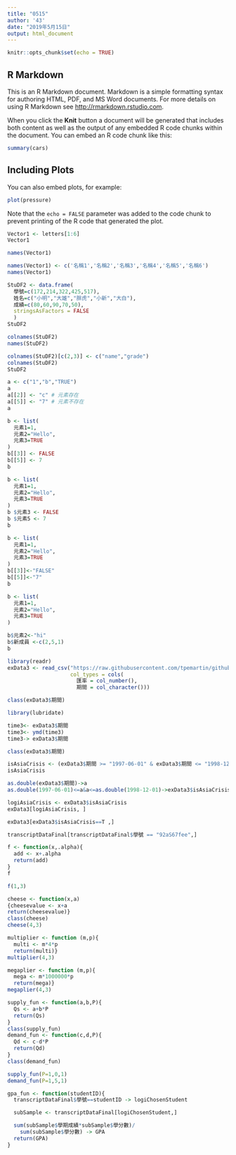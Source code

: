 ```yaml
---
title: "0515"
author: '43'
date: "2019年5月15日"
output: html_document
---
```


```r
knitr::opts_chunk$set(echo = TRUE)
```

## R Markdown

This is an R Markdown document. Markdown is a simple formatting syntax for authoring HTML, PDF, and MS Word documents. For more details on using R Markdown see <http://rmarkdown.rstudio.com>.

When you click the **Knit** button a document will be generated that includes both content as well as the output of any embedded R code chunks within the document. You can embed an R code chunk like this:

```r
summary(cars)
```

## Including Plots

You can also embed plots, for example:

```r
plot(pressure)
```

Note that the `echo = FALSE` parameter was added to the code chunk to prevent printing of the R code that generated the plot.
```r
Vector1 <- letters[1:6]
Vector1

names(Vector1)
```
```r
names(Vector1) <- c('名稱1','名稱2','名稱3','名稱4','名稱5','名稱6')
names(Vector1)
```

```r
StuDF2 <- data.frame(
  學號=c(172,214,322,425,517),
  姓名=c("小明","大雄","胖虎","小新","大白"),
  成績=c(80,60,90,70,50),
  stringsAsFactors = FALSE
  )
StuDF2
```

```r
colnames(StuDF2)
names(StuDF2)
```

```r
colnames(StuDF2)[c(2,3)] <- c("name","grade")
colnames(StuDF2)
StuDF2

```

```r
a <- c("1","b","TRUE")
a
a[[2]] <- "c" # 元素存在
a[[5]] <- "7" # 元素不存在
a
```

```r
b <- list(
  元素1=1,
  元素2="Hello",
  元素3=TRUE
)
b[[3]] <- FALSE
b[[5]] <- 7
b
```

```r
b <- list(
  元素1=1,
  元素2="Hello",
  元素3=TRUE
)
b $元素3 <- FALSE
b $元素5 <- 7
b
```

```r
b <- list(
  元素1=1,
  元素2="Hello",
  元素3=TRUE
)
b[[3]]<-"FALSE"
b[[5]]<-"7"
b
```

```r
b <- list(
  元素1=1,
  元素2="Hello",
  元素3=TRUE
)

b$元素2<-"hi"
b$新成員 <-c(2,5,1)
b
```

```r
library(readr)
exData3 <- read_csv("https://raw.githubusercontent.com/tpemartin/github-data/master/exData3.csv",
                    col_types = cols(
                      匯率 = col_number(),
                      期間 = col_character()))
```

```r
class(exData3$期間)
```

```r
library(lubridate)
```

```r
time3<- exData3$期間
time3<- ymd(time3)
time3-> exData3$期間

class(exData3$期間)

```
```r
isAsiaCrisis <- (exData3$期間 >= "1997-06-01" & exData3$期間 <= "1998-12-01")
isAsiaCrisis
```

```r
as.double(exData3$期間)->a
as.double(1997-06-01)<=a&a<=as.double(1998-12-01)->exData3$isAsiaCrisis
```

```r
logiAsiaCrisis <- exData3$isAsiaCrisis
exData3[logiAsiaCrisis, ]
```

```r
exData3[exData3$isAsiaCrisis==T ,]
```
```r
transcriptDataFinal[transcriptDataFinal$學號 == "92aS67fee",]
```

```r
f <- function(x,.alpha){
  add <- x+.alpha
  return(add) 
}
f
```

```r
f(1,3)

```

```r
cheese <- function(x,a)
{cheesevalue <- x+a
return(cheesevalue)}
class(cheese)
cheese(4,3)
```

```r
multiplier <- function (m,p){
  multi <- m*4*p
  return(multi)}
multiplier(4,3)
```
```r
megaplier <- function (m,p){
  mega <- m*1000000*p
  return(mega)}
megaplier(4,3)
```

```r
supply_fun <- function(a,b,P){
  Qs <- a+b*P
  return(Qs)
}
class(supply_fun)
demand_fun <- function(c,d,P){
  Qd <- c-d*P
  return(Qd)
}
class(demand_fun)
```

```r
supply_fun(P=1,0,1)
demand_fun(P=1,5,1)
```
```r
gpa_fun <- function(studentID){
  transcriptDataFinal$學號==studentID -> logiChosenStudent

  subSample <- transcriptDataFinal[logiChosenStudent,]

  sum(subSample$學期成績*subSample$學分數)/
    sum(subSample$學分數) -> GPA
  return(GPA)
}
```

```r

```

